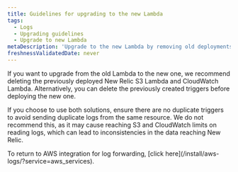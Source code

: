 ```yaml
---
title: Guidelines for upgrading to the new Lambda
tags:
  - Logs
  - Upgrading guidelines
  - Upgrade to new Lambda
metaDescription: 'Upgrade to the new Lambda by removing old deployments and avoiding duplicate triggers for consistent data flow to New Relic.'
freshnessValidatedDate: never
---
```

If you want to upgrade from the old Lambda to the new one, we recommend deleting the previously deployed New Relic S3 Lambda and CloudWatch Lambda. Alternatively, you can delete the previously created triggers before deploying the new one.

If you choose to use both solutions, ensure there are no duplicate triggers to avoid sending duplicate logs from the same resource. We do not recommend this, as it may cause reaching S3 and CloudWatch limits on reading logs, which can lead to inconsistencies in the data reaching New Relic.

<Callout variant="tip">
  To return to AWS integration for log forwarding, [click here](/install/aws-logs/?service=aws_services).
</Callout>

